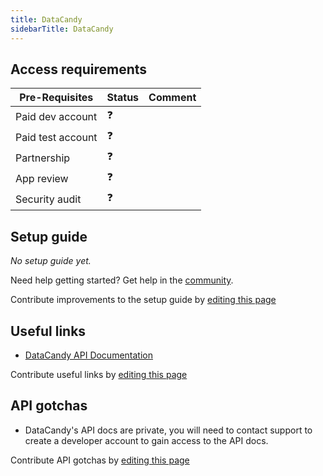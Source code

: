 ```yaml
---
title: DataCandy
sidebarTitle: DataCandy
---
```



<Overview />
<PreBuiltTooling />
<PreBuiltUseCases />

## Access requirements
| Pre-Requisites | Status | Comment|
| - | - | - |
| Paid dev account | ❓ |  |
| Paid test account | ❓ |  |
| Partnership | ❓ | |
| App review | ❓ |  |
| Security audit | ❓ | |


## Setup guide

_No setup guide yet._

<Tip>Need help getting started? Get help in the [community](https://nango.dev/slack).</Tip>

<Note>Contribute improvements to the setup guide by [editing this page](https://github.com/nangohq/nango/tree/master/docs-v2/integrations/all/datacandy.mdx)</Note>


## Useful links

-   [DataCandy API Documentation](https://datacandy.com/api-guides)

<Note>Contribute useful links by [editing this page](https://github.com/nangohq/nango/tree/master/docs-v2/integrations/all/datacandy.mdx)</Note>

## API gotchas

-   DataCandy's API docs are private, you will need to contact support to create a developer account to gain access to the API docs.

<Note>Contribute API gotchas by [editing this page](https://github.com/nangohq/nango/tree/master/docs-v2/integrations/all/datacandy.mdx)</Note>
